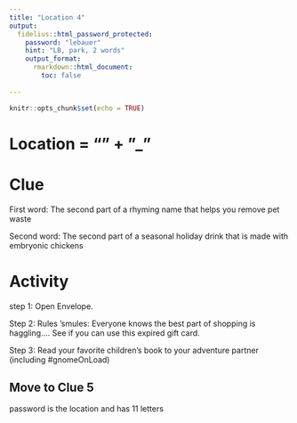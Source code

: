 ```yaml
---
title: "Location 4"
output:
  fidelius::html_password_protected:
    password: "lebauer"
    hint: "LB, park, 2 words"
    output_format: 
      rmarkdown::html_document:
        toc: false
      
---
```


```r
knitr::opts_chunk$set(echo = TRUE)
```


# Location = "__" + "___"

# Clue

First word: The second part of a rhyming name that helps you remove pet waste

Second word: The second part of a seasonal holiday drink that is made with embryonic chickens



# Activity

step 1: Open Envelope.    

Step 2: Rules 'smules: Everyone knows the best part of shopping is haggling.... See if you can use this expired gift card.  

Step 3: Read your favorite children's book to your adventure partner (including #gnomeOnLoad)


## Move to Clue 5
password is the location and has 11 letters
